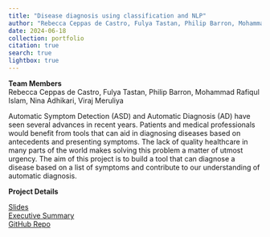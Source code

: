 ```yaml
---
title: "Disease diagnosis using classification and NLP"
author: "Rebecca Ceppas de Castro, Fulya Tastan, Philip Barron, Mohammad Rafiqul Islam, Nina Adhikari, Viraj Meruliya "
date: 2024-06-18
collection: portfolio
citation: true
search: true
lightbox: true
---  
```


<script async src="https://pagead2.googlesyndication.com/pagead/js/adsbygoogle.js?client=ca-pub-6878992848042528"
     crossorigin="anonymous"></script>  

**Team Members**  
Rebecca Ceppas de Castro, Fulya Tastan, Philip Barron, Mohammad Rafiqul Islam, Nina Adhikari, Viraj Meruliya  

Automatic Symptom Detection (ASD) and Automatic Diagnosis (AD) have seen several advances in recent years. Patients and medical professionals would benefit from tools that can aid in diagnosing diseases based on antecedents and presenting symptoms. The lack of quality healthcare in many parts of the world makes solving this problem a matter of utmost urgency. The aim of this project is to build a tool that can diagnose a disease based on a list of symptoms and contribute to our understanding of automatic diagnosis.  

**Project Details**  

<a href="https://www.erdosinstitute.org/_files/ugd/161362_010d1152780f45b6b684df1fee5c4d8c.pdf" target="_blank">Slides</a>  
<a href="https://www.erdosinstitute.org/_files/ugd/161362_7030bf123ec149a4876e5b65e2c09a00.pdf" target="_blank">Executive Summary</a>  
<a href="https://github.com/nina-adhikari/disease_prediction" target="_blank">GitHub Repo</a>  